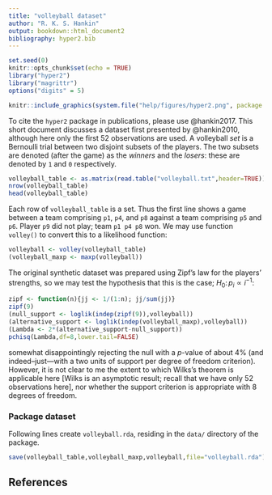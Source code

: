 ```yaml
---
title: "volleyball dataset"
author: "R. K. S. Hankin"
output: bookdown::html_document2
bibliography: hyper2.bib
---
```


```r
set.seed(0)
knitr::opts_chunk$set(echo = TRUE)
library("hyper2")
library("magrittr")
options("digits" = 5)
```

```r
knitr::include_graphics(system.file("help/figures/hyper2.png", package = "hyper2"))
```

To cite the `hyper2` package in publications, please use @hankin2017.
This short document discusses a dataset first presented by @hankin2010,
although here only the first 52 observations are used.  A
volleyball _set_ is a Bernoulli trial between two disjoint subsets
of the players.  The two subsets are denoted (after the game) as the
_winners_ and the _losers_: these are denoted by `1` and `0`
respectively.

```r
volleyball_table <- as.matrix(read.table("volleyball.txt",header=TRUE))
nrow(volleyball_table)
head(volleyball_table)
```

Each row of `volleyball_table` is a set.  Thus the first line shows a
game between a team comprising `p1`, `p4`, and `p8` against a team
comprising `p5` and `p6`.  Player `p9` did not play; team `p1 p4 p8`
won.  We may use function `volley()` to convert this to a likelihood
function:

```r
volleyball <- volley(volleyball_table)
(volleyball_maxp <- maxp(volleyball))
```

The original synthetic dataset was prepared using Zipf's law for the
players' strengths, so we may test the hypothesis that this is the
case; $H_0\colon p_i\propto i^{-1}$:

```r
zipf <- function(n){jj <- 1/(1:n); jj/sum(jj)}
zipf(9)
(null_support <- loglik(indep(zipf(9)),volleyball))
(alternative_support <- loglik(indep(volleyball_maxp),volleyball))
(Lambda <- 2*(alternative_support-null_support))
pchisq(Lambda,df=8,lower.tail=FALSE)
```

somewhat disappointingly rejecting the null with a $p$-value of about
4\% (and indeed--just---with a two units of support per degree of
freedom criterion).  However, it is not clear to me the extent to
which Wilks's theorem is applicable here [Wilks is an asymptotic
result; recall that we have only 52 observations here], nor whether
the support criterion is appropriate with 8 degrees of freedom.


### Package dataset {-}

Following lines create `volleyball.rda`, residing in the `data/` directory of the package.

```r
save(volleyball_table,volleyball_maxp,volleyball,file="volleyball.rda")
```


## References {-}